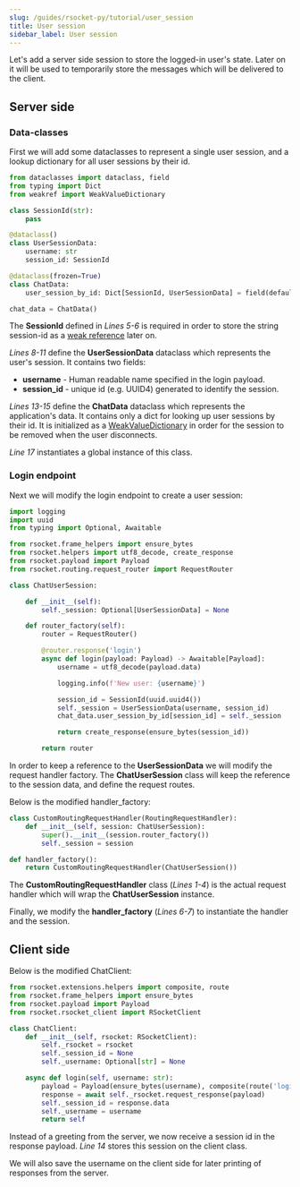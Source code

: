 ```yaml
---
slug: /guides/rsocket-py/tutorial/user_session
title: User session
sidebar_label: User session
---
```


Let's add a server side session to store the logged-in user's state. Later on it will be used to temporarily store
the messages which will be delivered to the client.

## Server side

### Data-classes

First we will add some dataclasses to represent a single user session, and a lookup dictionary for all user sessions
by their id.

```py
from dataclasses import dataclass, field
from typing import Dict
from weakref import WeakValueDictionary

class SessionId(str):
    pass

@dataclass()
class UserSessionData:
    username: str
    session_id: SessionId

@dataclass(frozen=True)
class ChatData:
    user_session_by_id: Dict[SessionId, UserSessionData] = field(default_factory=WeakValueDictionary)

chat_data = ChatData()
```

The <b>SessionId</b> defined in *Lines 5-6* is required in order to store the string session-id as a [weak reference](https://docs.python.org/3/library/weakref.html) later on.

*Lines 8-11* define the <b>UserSessionData</b> dataclass which represents the user's session. It contains two fields:
- <b>username</b> - Human readable name specified in the login payload.
- <b>session_id</b> - unique id (e.g. UUID4) generated to identify the session.

*Lines 13-15* define the <b>ChatData</b> dataclass which represents the application's data. It contains only a dict for looking up
user sessions by their id. It is initialized as a [WeakValueDictionary](https://docs.python.org/3/library/weakref.html#weakref.WeakValueDictionary) in order for the session to be removed when the user disconnects.

*Line 17* instantiates a global instance of this class.

### Login endpoint

Next we will modify the login endpoint to create a user session:

```py
import logging
import uuid
from typing import Optional, Awaitable

from rsocket.frame_helpers import ensure_bytes
from rsocket.helpers import utf8_decode, create_response
from rsocket.payload import Payload
from rsocket.routing.request_router import RequestRouter

class ChatUserSession:

    def __init__(self):
        self._session: Optional[UserSessionData] = None

    def router_factory(self):
        router = RequestRouter()

        @router.response('login')
        async def login(payload: Payload) -> Awaitable[Payload]:
            username = utf8_decode(payload.data)

            logging.info(f'New user: {username}')

            session_id = SessionId(uuid.uuid4())
            self._session = UserSessionData(username, session_id)
            chat_data.user_session_by_id[session_id] = self._session

            return create_response(ensure_bytes(session_id))

        return router
```

In order to keep a reference to the <b>UserSessionData</b> we will modify the request handler factory.
The <b>ChatUserSession</b> class will keep the reference to the session data, and define the request routes.

Below is the modified handler_factory:

```py
class CustomRoutingRequestHandler(RoutingRequestHandler):
    def __init__(self, session: ChatUserSession):
        super().__init__(session.router_factory())
        self._session = session

def handler_factory():
    return CustomRoutingRequestHandler(ChatUserSession())
```

The <b>CustomRoutingRequestHandler</b> class (*Lines 1-4*) is the actual request handler which will wrap the <b>ChatUserSession</b> instance.

Finally, we modify the <b>handler_factory</b> (*Lines 6-7*) to instantiate the handler and the session.

## Client side

Below is the modified ChatClient:

```py
from rsocket.extensions.helpers import composite, route
from rsocket.frame_helpers import ensure_bytes
from rsocket.payload import Payload
from rsocket.rsocket_client import RSocketClient

class ChatClient:
    def __init__(self, rsocket: RSocketClient):
        self._rsocket = rsocket
        self._session_id = None
        self._username: Optional[str] = None

    async def login(self, username: str):
        payload = Payload(ensure_bytes(username), composite(route('login')))
        response = await self._rsocket.request_response(payload)
        self._session_id = response.data
        self._username = username
        return self
```

Instead of a greeting from the server, we now receive a session id in the response payload. *Line 14* stores this session on the client class.

We will also save the username on the client side for later printing of responses from the server.
